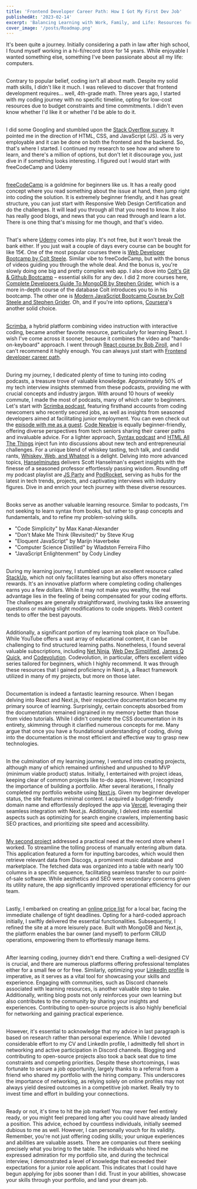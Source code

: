 ```yaml
---
title: 'Frontend Developer Career Path: How I Got My First Dev Job'
publishedAt: '2023-02-14'
excerpt: 'Balancing Learning with Work, Family, and Life: Resources for Aspiring Developers'
cover_image: '/posts/Roadmap.png'
---
```


It's been quite a journey. Initially considering a path in law after high school, I found myself working in a hi-fi/record store for 14 years. While enjoyable I wanted something else, something I've been passionate about all my life: computers.<br /><br />

Contrary to popular belief, coding isn't all about math. Despite my solid math skills, I didn't like it much. I was relieved to discover that frontend development requires... well, 4th-grade math. Three years ago, I started with my coding journey with no specific timeline, opting for low-cost resources due to budget constraints and time commitments. I didn't even know whether I'd like it or whether I'd be able to do it.<br /><br />

I did some Googling and stumbled upon the [Stack Overflow survey](https://survey.stackoverflow.com/2022/#most-popular-technologies-language). It pointed me in the direction of HTML, CSS, and JavaScript (JS). JS is very employable and it can be done on both the frontend and the backend. So, that's where I started. I continued my research to see how and where to learn, and there's a million of options, but don't let it discourage you, just dive in if something looks interesting. I figured out I would start with freeCodeCamp and Udemy<br /><br />

[freeCodeCamp](https://www.freecodecamp.org/) is a goldmine for beginners like us. It has a really good concept where you read something about the issue at hand, then jump right into coding the solution. It is extremely beginner friendly, and it has great structure, you can just start with Responsive Web Design Certification and do the challenges. It will lead you through all that you need to know. It also has really good blogs, and news that you can read through and learn a lot. There is one thing that's missing for me though, and that's video.<br /><br />

That's where [Udemy](https://www.udemy.com/) comes into play. It's not free, but it won't break the bank either. If you just wait a couple of days every course can be bought for like 15€. One of the most popular courses there is [Web Developer Bootcamp by Colt Steele](https://www.udemy.com/course/the-web-developer-bootcamp/). Similar vibe to freeCodeCamp, but with the bonus of videos guiding you through the whole deal. And the bonus is, you're slowly doing one big and pretty complex web app. I also dove into [Colt's Git & Github Bootcamp](https://www.udemy.com/course/git-and-github-bootcamp/) – essential skills for any dev. I did 2 more courses here, [Complete Developers Guide To MongoDB by Stephen Grider](https://www.udemy.com/course/the-complete-developers-guide-to-mongodb/), which is a more in-depth course of the database Colt introduces you to in his bootcamp. The other one is [Modern JavaScript Bootcamp Course by Colt Steele and Stephen Grider](https://www.udemy.com/course/javascript-beginners-complete-tutorial/). Oh, and if you're into options, [Coursera](https://www.coursera.org)'s another solid choice.<br /><br />

[Scrimba](https://scrimba.com/), a hybrid platform combining video instruction with interactive coding, became another favorite resource, particularly for learning React. I wish I've come across it sooner, because it combines the video and "hands-on-keyboard" approach. I went through [React course by Bob Ziroll](https://scrimba.com/learn/learnreact), and I can't recommend it highly enough. You can always just start with [Frontend developer career path](https://scrimba.com/learn/frontend). <br /><br />

During my journey, I dedicated plenty of time to tuning into coding podcasts, a treasure trove of valuable knowledge. Approximately 50% of my tech interview insights stemmed from these podcasts, providing me with crucial concepts and industry jargon. With around 10 hours of weekly commute, I made the most of podcasts, many of which cater to beginners. Let's start with [Scrimba podcast](https://scrimba.com/podcast/), featuring firsthand accounts from coding newcomers who recently secured jobs, as well as insights from seasoned developers aimed at facilitating junior employment. You can even check out the [episode with me as a guest](https://scrimba.com/podcast/this-scrimba-student-learned-job-interviewing-skills-from-podcasts-and-made-a-killer-portfolio-too/). [Code Newbie](https://www.codenewbie.org/podcast) is equally beginner-friendly, offering diverse perspectives from tech seniors sharing their career paths and invaluable advice. For a lighter approach, [Syntax podcast](https://syntax.fm/) and [HTML All The Things](https://www.htmlallthethings.com/podcast) inject fun into discussions about new tech and entrepreneurial challenges. For a unique blend of whiskey tasting, tech talk, and candid rants, [Whiskey, Web, and Whatnot](https://whiskeywebandwhatnot.fm/) is a delight. Delving into more advanced topics, [Hanselminutes](https://www.hanselminutes.com/) delivers Scott Hanselman's expert insights with the finesse of a seasoned professor effortlessly passing wisdom. Rounding off my podcast playlist are [JS Party](https://changelog.com/jsparty) and [PodRocket](https://podrocket.logrocket.com/), serving as hubs for the latest in tech trends, projects, and captivating interviews with industry figures. Dive in and enrich your tech journey with these diverse resources.<br /><br />

Books serve as another valuable learning resource. Similar to podcasts, I'm not seeking to learn syntax from books, but rather to grasp concepts and fundamentals, and to refine my problem-solving skills.

- "Code Simplicity" by Max Kanat-Alexander
- "Don't Make Me Think (Revisited)" by Steve Krug
- "Eloquent JavaScript" by Marijn Haverbeke
- "Computer Science Distilled" by Wladston Ferreira Filho
- "JavaScript Enlightenment" by Cody Lindley<br /><br />

During my learning journey, I stumbled upon an excellent resource called [StackUp](https://app.stackup.dev/), which not only facilitates learning but also offers monetary rewards. It's an innovative platform where completing coding challenges earns you a few dollars. While it may not make you wealthy, the real advantage lies in the feeling of being compensated for your coding efforts. The challenges are generally straightforward, involving tasks like answering questions or making slight modifications to code snippets. Web3 content tends to offer the best payouts.<br /><br />

Additionally, a significant portion of my learning took place on YouTube. While YouTube offers a vast array of educational content, it can be challenging to find structured learning paths. Nonetheless, I found several valuable subscriptions, including [Net Ninja](https://www.youtube.com/c/TheNetNinja), [Web Dev Simplified](https://www.youtube.com/c/WebDevSimplified), [James Q Quick](https://www.youtube.com/c/JamesQQuick), and [Codevolution](https://www.youtube.com/c/Codevolution). Codevolution, in particular, offers excellent video series tailored for beginners, which I highly recommend. It was through these resources that I gained proficiency in Next.js, a React framework utilized in many of my projects, but more on those later.<br /><br />

Documentation is indeed a fantastic learning resource. When I began delving into React and Next.js, their respective documentation became my primary source of learning. Surprisingly, certain concepts absorbed from the documentation remained ingrained in my memory better than those from video tutorials. While I didn't complete the CSS documentation in its entirety, skimming through it clarified numerous concepts for me. Many argue that once you have a foundational understanding of coding, diving into the documentation is the most efficient and effective way to grasp new technologies.<br /><br />

In the culmination of my learning journey, I ventured into creating projects, although many of which remained unfinished and unpushed to MVP (minimum viable product) status. Initially, I entertained with project ideas, keeping clear of common projects like to-do apps. However, I recognized the importance of building a portfolio. After several iterations, I finally completed my portfolio website using [Next.js](https://nextjs.org/). Given my beginner developer status, the site features minimal content. I acquired a budget-friendly domain name and effortlessly deployed the app via [Vercel](https://vercel.com/), leveraging their seamless integration with Next.js. Additionally, I delved into essential aspects such as optimizing for search engine crawlers, implementing basic SEO practices, and prioritizing site speed and accessibility.<br /><br />

[My second project](https://www.pargeo.com.hr/projects/cedeterija) addressed a practical need at the record store where I worked. To streamline the tolling process of manually entering album data. This application featured a form for inputting barcodes, which would then retrieve relevant data from Discogs, a prominent music database and marketplace. The fetched data was organized into a table with nearly 100 columns in a specific sequence, facilitating seamless transfer to our point-of-sale software. While aesthetics and SEO were secondary concerns given its utility nature, the app significantly improved operational efficiency for our team.<br /><br />

Lastly, I embarked on creating an [online price list](https://www.caffebargt-martinko.hr/) for a local bar, facing the immediate challenge of tight deadlines. Opting for a hard-coded approach initially, I swiftly delivered the essential functionalities. Subsequently, I refined the site at a more leisurely pace. Built with MongoDB and Next.js, the platform enables the bar owner (and myself) to perform CRUD operations, empowering them to effortlessly manage items.<br /><br />

After learning coding, journey didn't end there. Crafting a well-designed CV is crucial, and there are numerous platforms offering professional templates either for a small fee or for free. Similarly, optimizing your [LinkedIn profile](https://www.linkedin.com/in/mislav-markusic/) is imperative, as it serves as a vital tool for showcasing your skills and experience. Engaging with communities, such as Discord channels associated with learning resources, is another valuable step to take. Additionally, writing blog posts not only reinforces your own learning but also contributes to the community by sharing your insights and experiences. Contributing to open-source projects is also highly beneficial for networking and gaining practical experience.<br /><br />

However, it's essential to acknowledge that my advice in last paragraph is based on research rather than personal experience. While I devoted considerable effort to my CV and LinkedIn profile, I admittedly fell short in networking and active participation in Discord channels. Blogging and contributing to open-source projects also took a back seat due to time constraints and competing priorities. Despite these shortcomings, I was fortunate to secure a job opportunity, largely thanks to a referral from a friend who shared my portfolio with the hiring company. This underscores the importance of networking, as relying solely on online profiles may not always yield desired outcomes in a competitive job market. Really try to invest time and effort in building your connections.<br /><br />

Ready or not, it's time to hit the job market! You may never feel entirely ready, or you might feel prepared long after you could have already landed a position. This advice, echoed by countless individuals, initially seemed dubious to me as well. However, I can personally vouch for its validity. Remember, you're not just offering coding skills; your unique experiences and abilities are valuable assets. There are companies out there seeking precisely what you bring to the table. The individuals who hired me expressed admiration for my portfolio site, and during the technical interview, I demonstrated a level of knowledge that exceeded their expectations for a junior role applicant. This indicates that I could have begun applying for jobs sooner than I did. Trust in your abilities, showcase your skills through your portfolio, and land your dream job.
